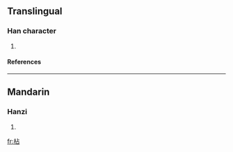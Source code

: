 ==Translingual==
===Han character===
{{Han char|rn=75|rad=木|as=05|sn=9|four=4196<sub>0</sub>|canj=木卜口 (DYR)}}
# {{defn|Han|sort=木05}}
====References====
{{Han ref|kx=0517.020|dkj=14578|dj=0904.170|hdz=21181.030|uh=67AE|ud=26542|bh=CF5B|bd=53083}}

----
==Mandarin==
===Hanzi===
{{cmn-hanzi|pin=[[xiān]] ([[xian1]])|wg=hsien<sup>1</sup>}}
# {{defn|Mandarin}}

[[fr:枮]]
